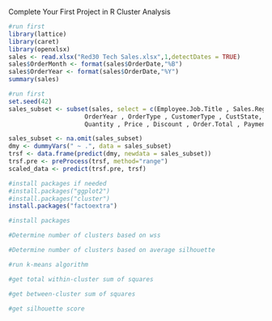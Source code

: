Complete Your First Project in R
Cluster Analysis

```{r}
#run first
library(lattice)
library(caret)
library(openxlsx)
sales <- read.xlsx("Red30 Tech Sales.xlsx",1,detectDates = TRUE)
sales$OrderMonth <- format(sales$OrderDate,"%B")
sales$OrderYear <- format(sales$OrderDate,"%Y")
summary(sales)
```


```{r}
#run first
set.seed(42)
sales_subset <- subset(sales, select = c(Employee.Job.Title , Sales.Region , OrderMonth,
                     OrderYear , OrderType , CustomerType , CustState, ProdCategory,
                     Quantity , Price , Discount , Order.Total , Payment.Plan, Payment.Status))

sales_subset <- na.omit(sales_subset)
dmy <- dummyVars(" ~ .", data = sales_subset)
trsf <- data.frame(predict(dmy, newdata = sales_subset))
trsf.pre <- preProcess(trsf, method="range")
scaled_data <- predict(trsf.pre, trsf)
```


```{r}
#install packages if needed
#install.packages("ggplot2")
#install.packages("cluster")
install.packages("factoextra")
```


```{r}
#install packages

```


```{r}
#Determine number of clusters based on wss

```


```{r}
#Determine number of clusters based on average silhouette

```


```{r}
#run k-means algorithm

```


```{r}
#get total within-cluster sum of squares

```


```{r}
#get between-cluster sum of squares

```


```{r}
#get silhouette score

```

